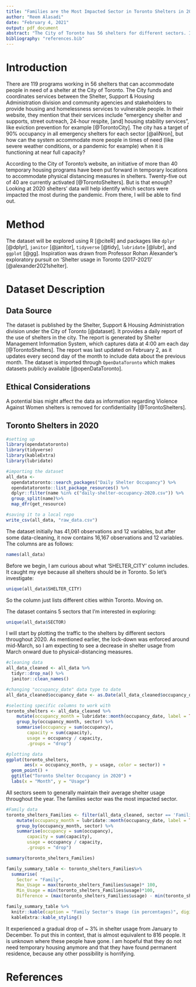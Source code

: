 ```yaml
---
title: "Families are the Most Impacted Sector in Toronto Shelters in 2020"
author: "Reem Alasadi"
date: "February 4, 2021"
output: pdf_document
abstract: "The City of Toronto has 56 shelters for different sectors. In this study, I want to see which sectors were impacted by COVID-19 the most during 2020. Through data visualization, I conclude that the family sector was the most impacted by the pandemic and lockdown."
bibliography: "references.bib"
---
```


# Introduction

There are 119 programs working in 56 shelters that can accommodate people in need of a shelter at the City of Toronto. The City funds and coordinates services between the Shelter, Support & Housing Administration division and community agencies and stakeholders to provide housing and homelessness services to vulnerable people. In their website, they mention that their services include "emergency shelter and supports, street outreach, 24-hour respite, [and] housing stability services", like eviction prevention for example [@TorontoCity]. The city has a target of 90% occupancy in all emergency shelters for each sector [@aliNron], but how can the system accommodate more people in times of need (like severe weather conditions, or a pandemic for example) when it is functioning at near full capacity?

According to the City of Toronto's website, an initiative of more than 40 temporary housing programs have been put forward in temporary locations to accommodate physical distancing measures in shelters. Twenty-five out of 40 are currently activated [@TorontoShelters]. But is that enough? Looking at 2020 shelters' data will help identify which sectors were impacted the most during the pandemic. From there, I will be able to find out.

# Method

The dataset will be explored using R [@citeR] and packages like `dplyr` [@dplyr], `janitor` [@janitor], `tidyverse` [@tidy], `lubridate` [@lubr], and `ggplot` [@gg]. Inspiration was drawn from Professor Rohan Alexander's exploratory pursuit on 'Shelter usage in Toronto (2017-2021)' [@alexander2021shelter].

# Dataset Description

## Data Source

The dataset is published by the Shelter, Support & Housing Administration division under the City of Toronto [@dataset]. It provides a daily report of the use of shelters in the city. The report is generated by Shelter Management Information System, which captures data at 4:00 am each day [@TorontoShelters]. The report was last updated on February 2, as it updates every second day of the month to include data about the previous month. The dataset is imported through `OpenDataToronto` which makes datasets publicly available [@openDataToronto]. 

## Ethical Considerations

A potential bias might affect the data as information regarding Violence Against Women shelters is removed for confidentiality [@TorontoShelters].

## Toronto Shelters in 2020

```r
#setting up 
library(opendatatoronto)
library(tidyverse)
library(kableExtra)
library(lubridate)
```

```r
#importing the dataset
all_data <-
  opendatatoronto::search_packages("Daily Shelter Occupancy") %>%
  opendatatoronto::list_package_resources() %>%
  dplyr::filter(name %in% c("daily-shelter-occupancy-2020.csv")) %>%
  group_split(name)%>%
  map_dfr(get_resource)
```

```r
#saving it to a local repo
write_csv(all_data, "raw_data.csv")
```

The dataset initially has 41,061 observations and 12 variables, but after some data-cleaning, it now contains 16,167 observations and 12 variables. The columns are as follows:

```r
names(all_data)
```

Before we begin, I am curious about what 'SHELTER_CITY' column includes. It caught my eye because all shelters should be _in_ Toronto. So let's investigate:

```r
unique(all_data$SHELTER_CITY)
```

So the column just lists different cities within Toronto. Moving on.

The dataset contains 5 sectors that I'm interested in exploring:

```r
unique(all_data$SECTOR)
```

I will start by plotting the traffic to the shelters by different sectors throughout 2020. As mentioned earlier, the lock-down was enforced around mid-March, so I am expecting to see a decrease in shelter usage from March onward due to physical-distancing measures. 

```r
#cleaning data
all_data_cleaned <- all_data %>%
  tidyr::drop_na() %>%
  janitor::clean_names()
```

```r
#changing "occupancy_date" data type to date
all_data_cleaned$occupancy_date <- as.Date(all_data_cleaned$occupancy_date)
```

```r
#selecting specific columns to work with
toronto_shelters <- all_data_cleaned %>%
	mutate(occupancy_month = lubridate::month(occupancy_date, label = TRUE)) %>% 
	group_by(occupancy_month, sector) %>%
	summarise(occupancy = sum(occupancy),
		capacity = sum(capacity),
        usage = occupancy / capacity,
        .groups = "drop")
```

```r
#plotting data
ggplot(toronto_shelters,
       aes(x = occupancy_month, y = usage, color = sector)) +
  geom_point() +
  ggtitle("Toronto Shelter Occupancy in 2020") +
  labs(x = "Month", y = "Usage")
```
All sectors seem to generally maintain their average shelter usage throughout the year. The families sector was the most impacted sector.

```r
#Family data
toronto_shelters_Families <- filter(all_data_cleaned, sector == 'Families') %>%
	mutate(occupancy_month = lubridate::month(occupancy_date, label = TRUE, abbr = FALSE)) %>% 
	group_by(occupancy_month, sector) %>%
	summarise(occupancy = sum(occupancy),
		capacity = sum(capacity),
        usage = occupancy / capacity,
        .groups = "drop")
```

```r
summary(toronto_shelters_Families)
```
```r
family_summary_table <- toronto_shelters_Families%>%
  summarise(
    Sector = "Family",
    Max_Usage = max(toronto_shelters_Families$usage)* 100,
    Min_Usage = min(toronto_shelters_Families$usage)*100,
    Difference = (max(toronto_shelters_Families$usage) - min(toronto_shelters_Families$usage))* 100)
```

\pagebreak

```r
family_summary_table %>%
  knitr::kable(caption = "Family Sector's Usage (in percentages)", digits = 2) %>%
  kableExtra::kable_styling()
```

It experienced a gradual drop of ~ 3% in shelter usage from January to December. To put this in context, that is almost equivalent to 816 people. It is unknown where these people have gone. I am hopeful that they do not need temporary housing anymore and that they have found permanent residence, because any other possibility is horrifying.

\pagebreak

# References
